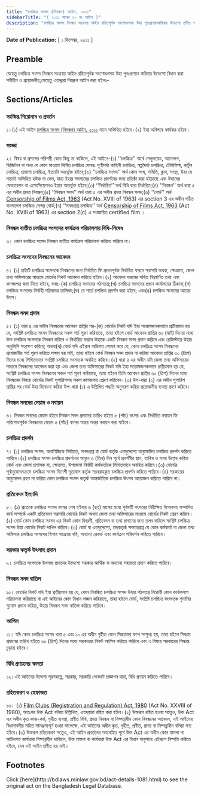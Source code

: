 ```yaml
---
title: "চলচ্চিত্র সংসদ (নিবন্ধন) আইন, ২০১১"
sidebarTitle: "( ২০১১ সনের ২০ নং আইন )"
description: "চলচ্চিত্র সংসদ নিবন্ধন সংক্রান্ত আইন রহিতপূর্বক সংশোধনসহ উহা পুনঃপ্রণয়নকরিবার উদ্দেশ্যে প্রণীত আইন"
---
```


**Date of Publication:** [ ১ ডিসেম্বর, ২০১১ ]

## Preamble

যেহেতু চলচ্চিত্র সংসদ নিবন্ধন সংক্রান্ত আইন রহিতপূর্বক সংশোধনসহ উহা পুনঃপ্রণয়ন করিবার উদ্দেশ্যে বিধান করা সমীচীন ও প্রয়োজনীয়;সেহেতু এতদ্দ্বারা নিম্নরূপ আইন করা হইলঃ-

## Sections/Articles

### সংক্ষিপ্ত শিরোনাম ও প্রবর্তন

১।(১) এই আইন [চলচ্চিত্র সংসদ (নিবন্ধন) আইন, ২০১১](/laws/act-1081 "চলচ্চিত্র সংসদ (নিবন্ধন) আইন, ২০১১") নামে অভিহিত হইবে।(২) ইহা অবিলম্বে কার্যকর হইবে।

### সংজ্ঞা

২। বিষয় বা প্রসঙ্গের পরিপন্থী কোন কিছু না থাকিলে, এই আইনে-(১) ‘‘চলচ্চিত্র’’ অর্থে সেলুলয়েড, অ্যানালগ, ডিজিটাল বা অন্য যে কোন মাধ্যমে নির্মিত চলচ্চিত্র যেমনঃ পূর্ণদৈর্ঘ্য কাহিনী চলচ্চিত্র, স্বল্পদৈর্ঘ্য চলচ্চিত্র, টেলিফিল্ম, কার্টুন চলচ্চিত্র, প্রামাণ্য চলচ্চিত্র, ইত্যাদি অন্তর্ভুক্ত হইবে;(২) ‘‘চলচ্চিত্র সংসদ’’ অর্থ কোন সংঘ, সমিতি, ক্লাব, সংস্থা, উহা যে নামেই অভিহিত হউক না কেন, যাহা ইহার সদস্যদের চলচ্চিত্র প্রদর্শনের জন্য প্রতিষ্ঠা করা হইয়াছে এবং উহাদের ফেডারেশন বা এসোসিয়েশনও ইহার অন্তর্ভুক্ত হইবে;(৩) ‘‘নির্ধারিত’’ অর্থ বিধি দ্বারা নির্ধারিত;(৪) ‘‘নিবন্ধন’’ অর্থ ধারা ৫ এর অধীন প্রদত্ত নিবন্ধন;(৫) ‘‘নিবন্ধন সনদ’’ অর্থ ধারা ৫ এর অধীন প্রদত্ত নিবন্ধন সনদ;(৬) ‘‘বোর্ড’’ অর্থ [Censorship of Films Act, 1963](/laws/act-334 "Censorship of Films Act, 1963") (Act No. XVIII of 1963) এর section 3 এর অধীন গঠিত বাংলাদেশ চলচ্চিত্র সেন্সর বোর্ড;(৭) ‘‘সনদপ্রাপ্ত চলচ্চিত্র’’ অর্থ [Censorship of Films Act, 1963](/laws/act-334 "Censorship of Films Act, 1963") (Act No. XVIII of 1963) এর section 2(c) এ সংজ্ঞায়িত certified film ।

### নিবন্ধন ব্যতীত চলচ্চিত্র সংসদের কার্যক্রম পরিচালনায় বিধি-নিষেধ

৩। কোন চলচ্চিত্র সংসদ নিবন্ধন ব্যতীত কার্যক্রম পরিচালনা করিতে পারিবে না।

### চলচ্চিত্র সংসদের নিবন্ধনের আবেদন

৪। (১) প্রতিটি চলচ্চিত্র সংসদকে নিবন্ধনের জন্য নির্ধারিত ফি প্রদানপূর্বক নির্ধারিত ফরমে সরাসরি অথবা, ক্ষেত্রমত, জেলা তথ্য অফিসারের মাধ্যমে বোর্ডের নিকট আবেদন করিতে হইবে।(২) আবেদন ফরমের সহিত নিম্নবর্ণিত তথ্য এবং কাগজপত্র জমা দিতে হইবে, যথাঃ-(ক) চলচ্চিত্র সংসদের গঠনতন্ত্র;(খ) চলচ্চিত্র সংসদের প্রধান কার্যালয়ের ঠিকানা;(গ) চলচ্চিত্র সংসদের নির্বাহী পরিষদের তালিকা;(ঘ) যে শর্তে চলচ্চিত্র প্রদর্শন করা হইবে; এবং(ঙ) চলচ্চিত্র সংসদের আয়ের উৎস।

### নিবন্ধন সনদ প্রদান

৫। (১) ধারা ৪ এর অধীন নিবন্ধনের আবেদন প্রাপ্তির পর-(ক) বোর্ডের নিকট যদি ইহা সন্তোষজনকভাবে প্রতীয়মান হয় যে, সংশ্লিষ্ট চলচ্চিত্র সংসদ নিবন্ধনের সকল শর্ত পূরণ করিয়াছে, তাহা হইলে বোর্ড আবেদন প্রাপ্তির ৬০ (ষাট) দিনের মধ্যে উক্ত চলচ্চিত্র সংসদকে নিবন্ধন করিবে ও নির্ধারিত ফরমে উহাকে একটি নিবন্ধন সনদ প্রদান করিবে এবং রেজিস্টারে উহার অনুলিপি সংরক্ষণ করিবে; অথবা(খ) বোর্ড যদি এইরূপ অভিমত পোষণ করে যে, কোন চলচ্চিত্র সংসদ নিবন্ধনের প্রযোজনীয় শর্ত পূরণ করিতে সক্ষম হয় নাই, তাহা হইলে বোর্ড নিবন্ধন সনদ প্রদান না করিয়া আবেদন প্রাপ্তির ৩০ (ত্রিশ) দিনের মধ্যে লিখিতভাবে সংশ্লিষ্ট চলচ্চিত্র সংসদকে অবহিত করিবে।(২) ধারা ৪ এর অধীন যদি জেলা তথ্য অফিসারের মাধ্যমে নিবন্ধনের আবেদন করা হয় এবং জেলা তথ্য অফিসারের নিকট যদি ইহা সন্তোষজনকভাবে প্রতীয়মান হয় যে, সংশ্লিষ্ট চলচ্চিত্র সংসদ নিবন্ধনের সকল শর্ত পূরণ করিয়াছে, তাহা হইলে তিনি আবেদন প্রাপ্তির ৩০ (ত্রিশ) দিনের মধ্যে নিবন্ধনের বিষয়ে বোর্ডের নিকট সুপারিশসহ সকল কাগজপত্র প্রেরণ করিবেন।(৩) উপ-ধারা (২) এর অধীন সুপারিশ প্রাপ্তির পর বোর্ড উহা বিবেচনা করিয়া উপ-ধারা (১) এ উল্লিখিত পদ্ধতি অনুসরণ করিয়া প্রয়োজনীয় ব্যবস্থা গ্রহণ করিবে।

### নিবন্ধন সনদের মেয়াদ ও নবায়ন

৬। নিবন্ধন সনদের মেয়াদ হইবে নিবন্ধন সনদ প্রদানের তারিখ হইতে ৫ (পাঁচ) বৎসর এবং নির্ধারিত নবায়ন ফি পরিশোধপূর্বক নিবন্ধনের মেয়াদ ৫ (পাঁচ) বৎসর অন্তর অন্তর নবায়ন করা যাইবে।

### চলচ্চিত্র প্রদর্শন

৭। (১) চলচ্চিত্র সংসদ, অবাণিজ্যিক ভিত্তিতে, সনদপ্রাপ্ত বা বোর্ড কর্তৃক এতদুদ্দেশ্যে অনুমোদিত চলচ্চিত্র প্রদর্শন করিতে পারিবে।(২) চলচ্চিত্র সংসদ চলচ্চিত্র প্রদর্শনের অন্যূন ৩ (তিন) দিন পূর্বে প্রদর্শনীর স্থান, তারিখ ও সময় উল্লেখ করিয়া বোর্ড এবং জেলা প্রশাসক বা, ক্ষেত্রমত, উপজেলা নির্বাহী কর্মকর্তাকে লিখিতভাবে অবহিত করিবে।(৩) বোর্ডের পূর্বানুমোদনক্রমে চলচ্চিত্র সংসদ বিদেশী দূতাবাস কর্তৃক সরবরাহকৃত চলচ্চিত্র প্রদর্শন করিতে পারিবে।(৪) সরকারের অনুমোদন গ্রহণ না করিয়া কোন চলচ্চিত্র সংসদ কতৃর্ক আন্তর্জাতিক চলচ্চিত্র উৎসব আয়োজন করিতে পারিবে না।

### প্রতিবেদন ইত্যাদি

৮। (১) প্রত্যেক চলচ্চিত্র সংসদ বৎসর শেষ হইবার ৬ (ছয়) মাসের মধ্যে পূর্ববর্তী বৎসরের নিরীক্ষিত হিসাবসহ সম্পাদিত কার্য সম্পর্কে একটি প্রতিবেদন সরাসরি বোর্ডের নিকট অথবা জেলা তথ্য অফিসারের মাধ্যমে বোর্ডের নিকট প্রেরণ করিবে।(২) বোর্ড কোন চলচ্চিত্র সংসদ এর নিকট কোন বিবরণী, প্রতিবেদন বা তথ্য প্রদানের জন্য তলব করিলে সংশ্লিষ্ট চলচ্চিত্র সংসদ উহা বোর্ডের নিকট দাখিল করিবে।(৩) বোর্ড বা এতদুদ্দেশ্যে, তদ্‌কতৃর্ক ক্ষমতাপ্রাপ্ত যে কোন কর্মকর্তা বা জেলা তথ্য অফিসার চলচ্চিত্র সংসদের হিসাব সংক্রান্ত বহি, অন্যান্য রেকর্ড এবং কার্যক্রম পরিদর্শন করিতে পারিবে।

### সরকার কতৃর্ক উৎসাহ প্রদান

৯। চলচ্চিত্র সংসদকে উৎসাহ প্রদানের উদ্দেশ্যে সরকার আর্থিক বা অন্যান্য সহায়তা প্রদান করিতে পারিবে।

### নিবন্ধন সনদ বাতিল

১০। বোর্ডের নিকট যদি ইহা প্রতীয়মান হয় যে, কোন নিবন্ধিত চলচ্চিত্র সংসদ উহার গঠনতন্ত্র বিরোধী কোন কার্যকলাপ পরিচালনা করিয়াছে বা এই আইনের কোন বিধান লঙ্ঘন করিয়াছে, তাহা হইলে বোর্ড, সংশ্লিষ্ট চলচ্চিত্র সংসদকে শুনানির সুযোগ প্রদান করিয়া, উহার নিবন্ধন সনদ বাতিল করিতে পারিবে।

### আপিল

১১। যদি কোন চলচ্চিত্র সংসদ ধারা ৫ এবং ১০ এর অধীন গৃহীত কোন সিদ্ধান্তের ফলে সংক্ষুব্ধ হয়, তাহা হইলে সিদ্ধান্ত প্রদানের তারিখ হইতে ৩০ (ত্রিশ) দিনের মধ্যে সরকারের নিকট আপিল করিতে পারিবে এবং এ বিষয়ে সরকারের সিদ্ধান্ত চূড়ান্ত হইবে।

### বিধি প্রণয়নের ক্ষমতা

১২।এই আইনের উদ্দেশ্য পূরণকল্পে, সরকার, সরকারি গেজেটে প্রজ্ঞাপন দ্বারা, বিধি প্রণয়ন করিতে পারিবে।

### রহিতকরণ ও হেফাজত

১৩। (১) [Film Clubs (Registration and Regulation) Act, 1980](/laws/act-606 "Film Clubs (Registration and Regulation) Act, 1980") (Act No. XXVIII of 1980), অতঃপর উক্ত Act বলিয়া উল্লিখিত, এতদ্‌দ্বারা রহিত করা হইল।(২) উক্তরূপ রহিত হওয়া সত্ত্বেও, উক্ত Act এর অধীন কৃত কাজ-কর্ম, গৃহীত ব্যবস্থা, প্রণীত বিধি, প্রদত্ত নিবন্ধন বা নিষ্পন্নাধীন কোন নিবন্ধনের আবেদন, এই আইনের বিধানাবলীর সহিত সামঞ্জস্যপূর্ণ হওয়া সাপেক্ষে, এই আইনের অধীন কৃত, গৃহীত, প্রণীত, প্রদত্ত বা নিষ্পন্নাধীন বলিয়া গণ্য হইবে।(৩) উক্তরূপ রহিতকরণ সত্ত্বেও, এই আইন প্রবর্তনের অব্যবহিত পূর্বে উক্ত Act এর অধীন কোন মামলা বা আইনগত কার্যধারা নিষ্পন্নাধীন থাকিলে, উক্ত মামলা বা কার্যধারা উক্ত Act এর বিধান অনুসারে এইরূপে নিষ্পত্তি করিতে হইবে, যেন এই আইন প্রণীত হয় নাই।

## Footnotes

<Note>
  Click [here](http://bdlaws.minlaw.gov.bd/act-details-1081.html) to see the original act on the Bangladesh Legal Database.
</Note>
